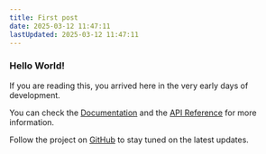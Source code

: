```yaml
---
title: First post
date: 2025-03-12 11:47:11
lastUpdated: 2025-03-12 11:47:11
---
```


### Hello World!

If you are reading this, you arrived here in the very early days of development.

You can check the [Documentation](/welcome) and the [API Reference](/api) for more information.

Follow the project on [GitHub](https://github.com/vista-art/fragmentcolor) to stay tuned on the latest updates.
